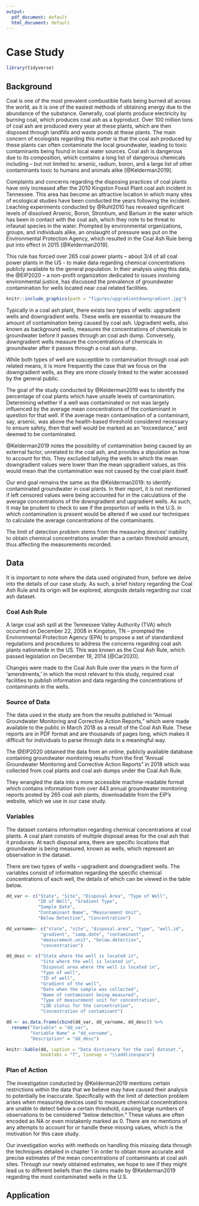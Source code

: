 ```yaml
---
output:
  pdf_document: default
  html_document: default
---
```

# Case Study {#casestudy}

<!--
Each chapter file must start with a chapter header (e.g., # Chapter name). Notice we have also included a label after the chapter name ({# intro}) so we can refer back to this chapter later in the text if want to (e.g., by using \@ref(intro)). This also helps you debut potential issues as you knit.

You can knit chapters all at once using the index file, or individually. When you knit a single chapter, every other chapter will have a one-sentence placeholder to make knitting easier.

You can re-name each chapter file (e.g., change this filename from "01-chap1.Rmd" to "01-introduction.Rmd"), just make sure you also update the filename in the list of rmd files in _bookdown.yml.

The introduction should provide an overview of the work you set out to do and provide structure for the remainder of the document.

-->

```r
library(tidyverse)
```


## Background {#background}

Coal is one of the most prevalent combustible fuels being burned all across the world, as it is one of the easiest methods of obtaining energy due to the abundance of the substance. Generally, coal plants produce electricity by burning coal, which produces coal ash as a byproduct. Over 100 million tons of coal ash are produced every year at these plants, which are then disposed through landfills and waste ponds at these plants. The main concern of ecologists regarding this matter is that the coal ash produced by these plants can often contaminate the local groundwater, leading to toxic contaminants being found in local water sources. Coal ash is dangerous due to its composition, which contains a long list of dangerous chemicals including -- but not limited to: arsenic, radium, boron, and a large list of other contaminants toxic to humans and animals alike [@Kelderman2019]. 

Complaints and concerns regarding the disposing practices of coal plants have only increased after the 2010 Kingston Fossil Plant coal ash incident in Tennessee. This area has become an attractive location in which many sites of ecological studies have been conducted the years following the incident. Leaching experiments conducted by @Ruhl2010 has revealed significant levels of dissolved Arsenic, Boron, Strontium, and Barium in the water which has been in contact with the coal ash, which they note to be threat to infaunal species in the water. Prompted by environmental organizations, groups, and individuals alike, an onslaught of pressure was put on the Environmental Protection Agency, which resulted in the Coal Ash Rule being put into effect in 2015 [@Kelderman2019].

This rule has forced over 265 coal power plants -- about 3/4 of all coal power plants in the US - to make data regarding chemical concentrations publicly available to the general population. In their analysis using this data, the @EIP2020 -- a non-profit organization dedicated to issues involving environmental justice, has discussed the prevalence of groundwater contamination for wells located near coal related facilities. 

<!-- insert picture here -->

```r
knitr::include_graphics(path = "figures/upgradientdowngradient.jpg")
```

Typically in a coal ash plant, there exists two types of wells: upgradient wells and downgradient wells. These wells are essential to measure the amount of contamination being caused by coal ash. Upgradient wells, also known as background wells, measures the concentrations of chemicals in groundwater before it passes through an coal ash dump. Conversely, downgradient wells measure the concentrations of chemicals in groundwater after it passes through a coal ash dump.

<!--With this information, typically -- one estimates the amount of chemical contamination caused by a coal as dump by subtracting the upgradient concentration from the downgradient concentration of a chemical (downgradient concentration - upgradient concentration). -->

While both types of well are susceptible to contamination through coal ash related means, it is more frequently the case that we focus on the downgradient wells, as they are more closely linked to the water accessed by the general public.

The goal of the study conducted by @Kelderman2019 was to identify the percentage of coal plants which have unsafe levels of contamination. Determining whether if a well was contaminated or not was largely influenced by the average mean concentrations of the contaminant in question for that well. If the average mean contamination of a contaminant, say, arsenic, was above the health-based threshold considered necessary to ensure safety, then that well would be marked as an "exceedance," and deemed to be contaminated.  

@Kelderman2019 notes the possibility of contamination being caused by an external factor, unrelated to the coal ash, and provides a stipulation as how to account for this. They excluded tallying the wells in which the mean downgradient values were lower than the mean upgradient values, as this would mean that the contamination was not caused by the coal plant itself.

Our end goal remains the same as the @Kelderman2019: to identify contaminated groundwater in coal plants. In their report, it is not mentioned if left censored values were being accounted for in the calculations of the average concentrations of the downgradient and upgradient wells. As such, it may be prudent to check to see if the proportion of wells in the U.S. in which contamination is present would be altered if we used our techniques to calculate the average concentrations of the contaminants.

The limit of detection problem stems from the measuring devices' inability to obtain chemical concentrations smaller than a certain threshold amount, thus affecting the measurements recorded.

## Data {#data}
<!-- 
WHERE THE DATA CAME FROM
whichever website (talk about environmental integrity project) and what they did to get this data (use xlsx for this)
this data was publcicaly available, but EIP collated it someway to make it public
the data is NOT just a single of coalset, give examples of contaminants that it’s taking measurements on
many sites within sites
-->

It is important to note where the data used originated from, before we delve into the details of our case study. As such, a brief history regarding the Coal Ash Rule and its origin will be explored, alongside details regarding our coal ash dataset.

### Coal Ash Rule {#coalashrule}

<!-- EXPLAIN COAL ASH RULE HERE AND HOW THE EIP (Environmental Integrity Project) HAS HELPED MAKE THIS RULE -->

A large coal ash spill at the Tennessee Valley Authority (TVA) which occurred on December 22, 2008 in Kingston, TN -- prompted the Environmental Protection Agency (EPA) to propose a set of standardized regulations and procedures to address the concerns regarding coal ash plants nationwide in the US. This was known as the Coal Ash Rule, which passed legislation on December 19, 2014 [@Car2020].

Changes were made to the Coal Ash Rule over the years in the form of 'amendments,' in which the most relevant to this study, required coal facilities to publish information and data regarding the concentrations of contaminants in the wells.

### Source of Data

The data used in the study are from the results published in "Annual Groundwater Monitoring and Corrective Action Reports," which were made available to the public in March 2018 as a result of the Coal Ash Rule. These reports are in PDF format and are thousands of pages long, which makes it difficult for individuals to parse through data in a meaningful way.

The @EIP2020 obtained the data from an online, publicly available database containing groundwater monitoring results from the first "Annual Groundwater Monitoring and Corrective Action Reports" in 2018 which was collected from coal plants and coal ash dumps under the Coal Ash Rule.

They wrangled the data into a more accessible machine-readable format which contains information from over 443 annual groundwater monitoring reports posted by 265 coal ash plants, downloadable from the EIP's website, which we use in our case study.

\newpage

### Variables {#variables}
<!-- TALK ABOUT VARIABLES AND WELLS/SITES HERE AND WHAT THEY MEAN -->

 The dataset contains information regarding chemical concentrations at coal plants. A coal plant consists of multiple disposal areas for the coal ash that it produces. At each disposal area, there are specific locations that groundwater is being measured, known as wells, which represent an observation in the dataset. 
 
There are two types of wells -- upgradient and downgradient wells. The variables consist of information regarding the specific chemical concentrations of each well, the details of which can be viewed in the table below.

<!-- TABLE OF DATA DICTIONARY TO INSERT HERE -->

```r
dd_var <- c("State", "Site", "Disposal Area", "Type of Well",
            "ID of Well", "Gradient Type", 
            "Sample Date", 
            "Contaminant Name", "Measurement Unit",
            "Below Detection", "Concentration")

dd_varname<- c("state", "site", "disposal.area", "type", "well.id",
             "gradient", "samp.date", "contaminant",
             "measurement.unit", "below.detection",
             "concentration")

dd_desc <- c("State where the well is located in",
             "Site where the well is located in",
             "Disposal area where the well is located in",
             "Type of well",
             "ID of well",
             "Gradient of the well",
             "Date when the sample was collected",
             "Name of contaminant being measured",
             "Type of measurement unit for concentration",
             "LOD status for the concentration",
             "Concentration of contaminant")

dd <- as.data.frame(cbind(dd_var, dd_varname, dd_desc)) %>%
  rename("Variable" = "dd_var",
         "Variable Name" = "dd_varname",
         "Description" = "dd_desc") 

```

```r
knitr::kable(dd, caption = "Data dictionary for the coal dataset.",
             booktabs = "T", linesep = "\\addlinespace")
```

### Plan of Action

The investigation conducted by @Kelderman2019 mentions certain restrictions within the data that we believe may have caused their analysis to potentially be inaccurate. Specifically with the limit of detection problem arises when measuring devices used to measure chemical concentrations are unable to detect below a certain threshold, causing large numbers of observations to be considered "below detection." These values are often encoded as NA or even mistakenly marked as 0. There are no mentions of any attempts to account for or handle these missing values, which is the motivation for this case study.

Our investigation works with methods on handling this missing data through the techniques detailed in chapter 1 in order to obtain more accurate and precise estimates of the mean concentrations of contaminants at coal ash sites. Through our newly obtained estimates, we hope to see if they might lead us to different beliefs than the claims made by @Kelderman2019 regarding the most contaminated wells in the U.S.

## Application

